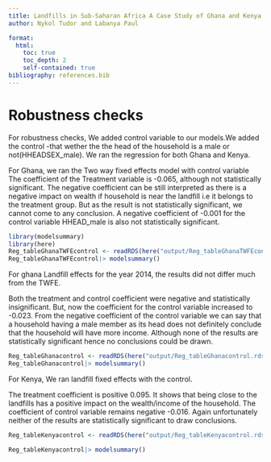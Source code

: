 ```yaml
---
title: Landfills in Sub-Saharan Africa A Case Study of Ghana and Kenya
author: Nykol Tudor and Labanya Paul

format: 
  html: 
    toc: true
    toc_depth: 2
    self-contained: true
bibliography: references.bib
---
```


# Robustness checks

For robustness checks, We added control variable to our models.We added the control -that wether the the head of the household is a male or not(HHEADSEX_male). We ran the regression for both Ghana and Kenya.

For Ghana, we ran the Two way fixed effects model with control variable The coefficient of the Treatment variable is -0.065, although not statistically significant. The negative coefficient can be still interpreted as there is a negative impact on wealth if household is near the landfill i.e it belongs to the treatment group. But as the result is not statistically significant, we cannot come to any conclusion. A negative coefficient of -0.001 for the control variable HHEAD_male is also not statistically significant.

```r
library(modelsummary)
library(here)
Reg_tableGhanaTWFEcontrol <- readRDS(here("output/Reg_tableGhanaTWFEcontrol.rds"))
Reg_tableGhanaTWFEcontrol|> modelsummary()
```

For ghana Landfill effects for the year 2014, the results did not differ much from the TWFE.

Both the treatment and control coefficient were negative and statistically insignificant. But, now the coefficient for the control variable increased to -0.023. From the negative coefficient of the control variable we can say that a household having a male member as its head does not definitely conclude that the household will have more income. Although none of the results are statistically significant hence no conclusions could be drawn.

```r
Reg_tableGhanacontrol <- readRDS(here("output/Reg_tableGhanacontrol.rds"))
Reg_tableGhanacontrol|> modelsummary()
```

For Kenya, We ran landfill fixed effects with the control.

The treatment coefficient is positive 0.095. It shows that being close to the landfills has a positive impact on the wealth/income of the household. The coefficient of control variable remains negative -0.016. Again unfortunately neither of the results are statistically significant to draw conclusions.

```r
Reg_tableKenyacontrol <- readRDS(here("output/Reg_tableKenyacontrol.rds"))

Reg_tableKenyacontrol|> modelsummary()
```
